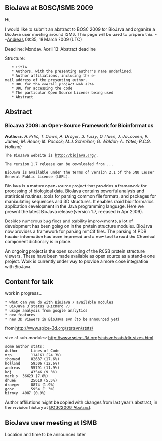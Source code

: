== BioJava at BOSC/ISMB 2009 ==

Hi,

I would like to submit an abstract to BOSC 2009 for BioJava and organize a BioJava user meeting around ISMB. This page will be used to prepare this.
--[[User:Andreas|Andreas]] 00:35, 18 March 2009 (UTC)

Deadline:
Monday, April 13: Abstract deadline

Structure:

    * Title
    * Authors, with the presenting author's name underlined.
    * Author affiliations, including the e-mail address of the presenting author.
    * URL for the overall project web site
    * URL for accessing the code
    * The particular Open Source License being used 
    * Abstract


== Abstract ==
=== BioJava 2009:  an Open-Source Framework for Bioinformatics===

'''Authors''':
''A.  Prlić,  T. Down; A. Dräger; S. Foisy; D. Huen; J. Jacobsen, K. James;  M. Heuer;   M. Pocock;  M.J. Schreiber; G. Waldon; A. Yates; R.C.G. Holland;
''

 The BioJava website is http://biojava.org/. 

 The version 1.7 release can be downloaded from ...

 BioJava is available under the terms of version 2.1 of the GNU Lesser General Public License (LGPL).

BioJava is a mature open-source project that provides a framework for processing of biological data. BioJava contains powerful analysis and statistical routines, tools for parsing common file formats, and packages for manipulating sequences and 3D structures. It enables rapid bioinformatics application development in the Java programming language. Here we present the latest BioJava release (version 1.7, released in Apr 2009).

Besides numerous bug fixes and stability improvements, a lot of development has been going on in the protein structure modules. BioJava now provides a  framework for parsing mmCif files. The parsing of PDB header information has been improved and a new tool to read the Chemical component dictionary is in place. 

An ongoing project is the open sourcing of the RCSB protein structure viewers. These have been made available as open source as a stand-alone project. Work is currently under way to provide a more close integration with BioJava. 
 

==Content for talk==

work in progress...

 * what can you do with BioJava / available modules
 * BioJava 3 status (Richard ?) 
 * usage analysis from google analytics
 * new features
 * new 3D viewers in BioJava svn (to be announced yet)


from [http://www.spice-3d.org/statsvn/stats/ http://www.spice-3d.org/statsvn/stats/]

size of sub-modules:
[http://www.spice-3d.org/statsvn/stats/dir_sizes.html http://www.spice-3d.org/statsvn/stats/dir_sizes.html]

<pre>
some author stats:
Author  	Lines of Code
mrp 		114161 (24.3%)
thomasd 	82637 (17.6%)
holland 	59306 (12.6%)
andreas 	55791 (11.9%)
kdj 		43546 (9.3%)
mark_s 	36623 (7.8%)
dhuen 		25610 (5.5%)
draeger 	8874 (1.9%)
gcox 		5954 (1.3%)
birney 	4087 (0.9%)
</pre>

Author affiliations might be copied with changes from last year's abstract, in the revision history at [[BOSC2008_Abstract]].

== BioJava user meeting at ISMB ==

Location and time to be announced later